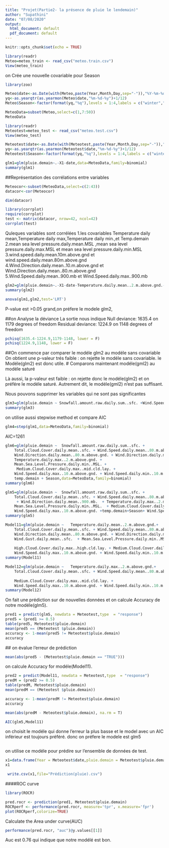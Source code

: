 ```yaml
---
title: "Projet(Partie2- la présence de pluie le lendemain)"
author: "Supathini"
date: "07/08/2020"
output:
  html_document: default
  pdf_document: default
---
```


```r
knitr::opts_chunk$set(echo = TRUE)
```

```r
library(readr)
Meteo=meteo_train <- read_csv("meteo.train.csv")
View(meteo_train)
```



on Crée une nouvelle covariable pour Season
```r
library(zoo)
```

```r
Meteo$date<-as.Date(with(Meteo,paste(Year,Month,Day,sep="-")),"%Y-%m-%d")
yq<-as.yearqtr(as.yearmon(Meteo$date,"%m-%d-%y")+1/12)
Meteo$Season<-factor(format(yq,"%q"),levels = 1:4,labels = c("winter","spring","summer","fall"))
```

```r
MeteoData=subset(Meteo,select=c(1,7:50))
MeteoData
```



```r
library(readr)
Meteotest=meteo_test <- read_csv("meteo.test.csv")
View(meteo_test)
```




```r
Meteotest$date<-as.Date(with(Meteotest,paste(Year,Month,Day,sep="-")),"%Y-%m-%d")
yq<-as.yearqtr(as.yearmon(Meteotest$date,"%m-%d-%y")+1/12)
Meteotest$Season<-factor(format(yq,"%q"),levels = 1:4,labels = c("winter","spring","summer","fall"))
```


```r
glm1=glm(pluie.demain~.-X1-date,data=MeteoData,family=binomial)
summary(glm1)
```


##Représentation des corrélations entre variables
```r
Meteocor<-subset(MeteoData,select=c(2:43))
datacor<-cor(Meteocor)
```

```r
dim(datacor)
```

```r
library(corrplot)
require(corrplot)
test <- matrix(datacor, nrow=42, ncol=42)
corrplot(test)
```
Quleques variables sont corrélées
1.les covariables Temperature daily mean,Temperature daily max,Temperature daily min.,et Temp.demain 
2.mean sea level pressure.daily.mean.MSL ,mean sea level pressure.daily.max.MSL et mean sea level pressure.daily.min.MSL 
3.wind.speed.daily.mean.10m.above.gnd et wind.speed.daily.mean.80m.above.gnd
4.Wind.Direction.daily.mean..10.m.above.gnd et Wind.Direction.daily.mean..80.m.above.gnd
5.Wind.Speed.daily.mean..900.mb et Wind.Speed.daily.max..900.mb
```r
glm2=glm(pluie.demain~.-X1-date-Temperature.daily.mean..2.m.above.gnd.-Temperature.daily.min..2.m.above.gnd.-Relative.Humidity.daily.min..2.m.above.gnd.-Relative.Humidity.daily.max..2.m.above.gnd.-Low.Cloud.Cover.daily.mean..low.cld.lay. -Wind.Direction.daily.mean..10.m.above.gnd.-Sunshine.Duration.daily.sum..sfc.-Mean.Sea.Level.Pressure.daily.max..MSL.-Wind.Speed.daily.max..80.m.above.gnd.-Wind.Speed.daily.mean..900.mb.-Wind.Speed.daily.mean..10.m.above.gnd.,data=MeteoData,family=binomial)
summary(glm2)
```


```r
anova(glm1,glm2,test='LRT')
```
P-value est >0.05 grand,on préfere le modele glm2,

##on Analyse la déviance
 La sortie nous indique
 Null deviance: 1635.4  on 1179  degrees of freedom
 Residual deviance: 1224.9  on 1148  degrees of freedom
 
```r
pchisq(1635.4-1224.9,1179-1148, lower = F)
pchisq(1224.9,1148, lower = F)
```
 ##On commence par comparer  le modéle glm2 au modéle sans covariable
On obtient une p-valeur trés faible : on rejette le modéle sans covariable.  le Modéle(glm2) est donc utile.
# Comparons maintenant  modéle(gml2) au modéle saturé

Là aussi, la p-valeur est faible : on rejette donc le modéle(glm2) et on préfére le modéle saturé. Autrement dit, le modéle(gml2) n'est pas suffisant.
 

Nous pouvons supprimer les variables qui ne sont pas significantes

```r
glm3=glm(pluie.demain ~ Snowfall.amount.raw.daily.sum..sfc. +Wind.Speed.daily.mean..80.m.above.gnd.+Wind.Direction.daily.mean..900.mb. +Mean.Sea.Level.Pressure.daily.min..MSL.+Medium.Cloud.Cover.daily.max..mid.cld.lay.+Wind.Speed.daily.max..10.m.above.gnd.+ Wind.Speed.daily.min..10.m.above.gnd.+Season  ,data=MeteoData,family=binomial)
summary(glm3)
```

on utilise aussi stepwise method et compare AIC

```r
glm4=step(glm1,data=MeteoData,family=binomial)
```
AIC=1261


```r
glm6=glm(pluie.demain ~  Snowfall.amount.raw.daily.sum..sfc. + 
    Total.Cloud.Cover.daily.mean..sfc. + Wind.Speed.daily.mean..80.m.above.gnd. + 
    Wind.Direction.daily.mean..80.m.above.gnd. + Wind.Direction.daily.mean..900.mb. + 
    Temperature.daily.max..2.m.above.gnd. + 
    Mean.Sea.Level.Pressure.daily.min..MSL. + 
     Medium.Cloud.Cover.daily.max..mid.cld.lay. + 
    Wind.Speed.daily.max..10.m.above.gnd. + Wind.Speed.daily.min..10.m.above.gnd. + 
    temp.demain + Season,data=MeteoData,family=binomial)
summary(glm6)
```


```r
glm5=glm(pluie.demain ~  Snowfall.amount.raw.daily.sum..sfc. + 
    Total.Cloud.Cover.daily.mean..sfc. + Wind.Speed.daily.mean..80.m.above.gnd. 
     + Wind.Direction.daily.mean..900.mb.  + Temperature.daily.max..2.m.above.gnd. + 
    Mean.Sea.Level.Pressure.daily.min..MSL.  + Medium.Cloud.Cover.daily.max..mid.cld.lay. + 
    Wind.Speed.daily.max..10.m.above.gnd. +temp.demain+Season+ Wind.Speed.daily.min..10.m.above.gnd.  ,data=MeteoData,family=binomial)
summary(glm5)
```



```r
Model11=glm(pluie.demain ~   Temperature.daily.mean..2.m.above.gnd.+ 
    Total.Cloud.Cover.daily.mean..sfc. + Wind.Speed.daily.mean..80.m.above.gnd. + 
    Wind.Direction.daily.mean..80.m.above.gnd. + Wind.Direction.daily.mean..900.mb. + 
    Wind.Gust.daily.mean..sfc.  + Mean.Sea.Level.Pressure.daily.min..MSL. + 
      
    High.Cloud.Cover.daily.max..high.cld.lay. + Medium.Cloud.Cover.daily.max..mid.cld.lay. + 
    Wind.Speed.daily.max..10.m.above.gnd. + Wind.Speed.daily.min..10.m.above.gnd. + temp.demain+ Season,data=MeteoData,family=binomial)
summary(Model11)
```

```r
Model12=glm(pluie.demain ~   Temperature.daily.max..2.m.above.gnd.+ 
    Total.Cloud.Cover.daily.mean..sfc. + Wind.Speed.daily.mean..80.m.above.gnd.  + Wind.Direction.daily.mean..900.mb.   + Mean.Sea.Level.Pressure.daily.min..MSL. + 
      
    Medium.Cloud.Cover.daily.max..mid.cld.lay. + 
    Wind.Speed.daily.max..10.m.above.gnd. + Wind.Speed.daily.min..10.m.above.gnd. +Season+ temp.demain,data=MeteoData,family=binomial)
summary(Model12)
```








On fait une prédiction sur de nouvelles données et on calcule Accuracy de notre modéle(glm5).


```r
pred1 = predict(glm5, newdata = Meteotest,type  = "response")
pred5 = (pred1 >= 0.5)
table(pred5, Meteotest$pluie.demain)
mean(pred5 == (Meteotest $pluie.demain))
accuracy <- 1-mean(pred5 != Meteotest$pluie.demain)
accuracy


```
 ##  on évalue l'erreur de prédiction


```r
mean(abs(pred5 - (Meteotest$pluie.demain == "TRUE")))
```


on calcule Accuracy for modéle(Model11).

```r
pred2 = predict(Model11, newdata = Meteotest,type  = "response")
predM = (pred2 >= 0.5)
table(predM, Meteotest$pluie.demain)
mean(predM == (Meteotest $pluie.demain))
```

```r
accuracy <- 1-mean(predM != Meteotest$pluie.demain)
accuracy

```

```r
mean(abs(predM - Meteotest$pluie.demain), na.rm = T)
```


```r
AIC(glm5,Model11)
```


on choisit le modéle qui donne l'erreur la plus basse et le model avec un AIC inférieur est toujours préféré.
donc on préfere le modele est glm5


```r

```

on utilise ce modéle pour prédire sur l'ensemble de données de test.

```r
x1=data.frame(Year = Meteotest$date,pluie.demain = Meteotest$pluie.demain, Predicted = pred5)
x1
```

```r
 write.csv(x1,file="Prédiction(pluie).csv")

```

####ROC curve
```r
library(ROCR)
```

```r
pred.rocr <- prediction(pred1, Meteotest$pluie.demain)
ROCRperf <- performance(pred.rocr, measure='tpr', x.measure='fpr')
plot(ROCRperf,colorize=TRUE)

```
Calculate the Area under curve(AUC)
```r
performance(pred.rocr, "auc")@y.values[[1]] 
```

Auc est 0.76 qui indique que notre modélé est bon.








```r

```


